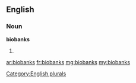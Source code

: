 ==English==

===Noun===
'''biobanks'''

# {{plural of|biobank}}

[[Category:English plurals]]

[[ar:biobanks]]
[[fr:biobanks]]
[[mg:biobanks]]
[[my:biobanks]]
